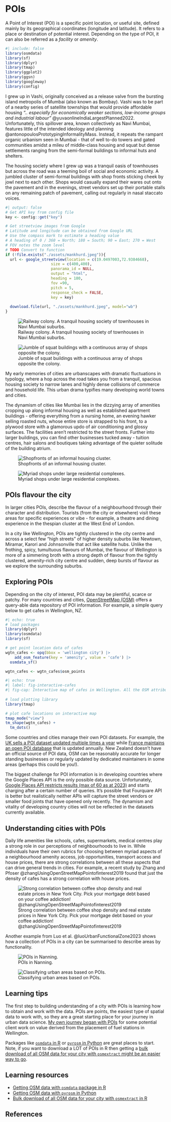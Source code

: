
# POIs

::: {.callout-note}
A Point of Interest (POI) is a specific point location, or useful site, defined mainly by its geographical coordinates (longitude and latitude). It refers to a place or destination of potential interest. Depending on the type of POI, it can also be referred as a _facility_ or _amenity_. 
:::

```r
#| include: false
library(osmdata)
library(sf)
library(dplyr)
library(tmap)
library(ggplot2)
library(ggsn)
library(googleway)
library(config)
```

I grew up in Vashi, originally conceived as a release valve from the bursting island metropolis of Mumbai (also known as Bombay). Vashi was to be part of a nearby series of satellite townships that would provide affordable housing _".. especially for economically weaker sections, low-income groups and industrial labour"_ @yuvaonlineIndiaLargestPlanned2022. Unfortunately, this spillover area, known collectively as Navi Mumbai, features little of the intended ideology and planning @antonopoulosPrototypingInformalityMass. Instead, it repeats the rampant organic urbanism seen in Mumbai - that of well to-do towers and gated communities amidst a mileu of middle-class housing and squat but dense settlements ranging from the semi-formal buildings to informal huts and shelters.   

<!-- Connection of well-todo and poor with the above paragraph -->
The housing society where I grew up was a tranquil oasis of townhouses but across the road was a teeming boil of social and economic activity. A jumbled cluster of semi-formal buildings with shop fronts sticking cheek by jowl next to each other. Shops would casually expand their wares out onto the pavement and in the evenings, street vendors set up their portable stalls on any remaining patch of pavement, calling out regularly in nasal staccato voices. 

```r
#| output: false
# Get API key from config file
key <- config::get("key")

# Get streetview images from Google
# Latitude and longitude can be obtained from Google URL
# Use the compass mark to estimate a heading value
# A heading of 0 / 360 = North; 180 = South; 90 = East; 270 = West
# FOV notes the zoom level
# TODO Convert to function
if (!file.exists("./assets/mankhurd.jpeg")){
  url <- google_streetview(location = c(19.0497003,72.9384668),
                    size = c(400,400),
                    panorama_id = NULL,
                    output = "html",
                    heading = 180,
                    fov =90,
                    pitch = 5,
                    response_check = FALSE,
                    key = key)
  
  download.file(url, "./assets/mankhurd.jpeg", model="wb")  
}
```
::: {layout-ncol=2}

![Railway colony. A tranquil housing society of townhouses in Navi Mumbai suburbs.](./assets/railway-colony.jpeg)

![Jumble of squat buildings with a continuous array of shops opposite the colony.](./assets/railway-colony-opp-2.jpeg)

:::

My early memories of cities are urbanscapes with dramatic fluctuations in typology, where a hop across the road takes you from a tranquil, spacious housing society to narrow lanes and highly dense collisions of commerce and household life. This urban drama typifies many developing world towns and cities. 

The dynamism of cities like Mumbai lies in the dizzying array of amenities cropping up along informal housing as well as established apartment buildings - offering everything from a nursing home, an evening hawker selling roasted nuts, whose entire store is strapped to his front, to a plywood store with a glamorous updo of air conditioning and glossy surfaces. The facilities aren't restricted to the street fronts. Further into larger buildings, you can find other businesses tucked away - tuition centres, hair salons and boutiques taking advantage of the quieter solitude of the building atrium. 

::: {layout-ncol=2}

![Shopfronts of an informal housing cluster.](./assets/railway-colony-opp.jpeg)

![Myriad shops under large residential complexes.](./assets/sector-17.jpeg)
:::

## POIs flavour the city
In larger cities POIs, describe the flavour of a neighbourhood through their character and distribution. Tourists (from the city or elsewhere) visit these areas for specific experiences or vibe - for example, a theatre and dining experience in the thespian cluster at the West End of London. 

In a city like Wellington, POIs are tightly clustered in the city centre and across a select few "high streets" of higher density suburbs like Newtown, Miramar, Karori and Johnsonville that act like satellite hubs. Unlike the frothing, spicy, tumultuous flavours of Mumbai, the flavour of Wellington is more of a simmering broth with a strong depth of flavour from the tightly clustered, amenity-rich city centre and sudden, deep bursts of flavour as we explore the surrounding suburbs. 

## Exploring POIs
Depending on the city of interest, POI data may be plentiful, scarce or patchy. For many countries and cities, [OpenStreetMap (OSM)](https://www.openstreetmap.org/#map=20/-41.28925/174.76265&layers=H) offers a query-able data repository of POI information. For example, a simple query below to get cafes in Wellington, NZ. 

```r
#| echo: true
# load packages
library(dplyr)
library(osmdata)
library(sf)

# get point location data of cafes
wgtn_cafes <- opq(bbox = 'wellington city') |> 
    add_osm_feature(key = 'amenity', value = 'cafe') |> 
  osmdata_sf()

wgtn_cafes <- wgtn_cafes$osm_points
```

```r
#| echo: true
#| label: fig-interactive-cafes
#| fig-cap: Interactive map of cafes in Wellington. All the OSM attributes associated with cafes can be accessed by hovering and clicking on a given cafe location. Note, almost all of attributes are generally not filled in. 
 
# load plotting library
library(tmap)

# plot cafe locations on interactive map
tmap_mode("view")
tm_shape(wgtn_cafes) + 
  tm_dots()
```


Some countries and cities manage their own POI datasets. For example, the [UK sells a POI dataset updated multiple times a year](https://www.data.gov.uk/dataset/215b3b26-9332-4091-9fa9-26aa66d30b87/points-of-interest) while [France maintains an open POI database](https://www.data.gouv.fr/fr/datasets/base-sirene-des-entreprises-et-de-leurs-etablissements-siren-siret/) that is updated annually. New Zealand doesn't have an official source of POI data, OSM can be reasonably accurate for longer standing businesses or regularly updated by dedicated maintainers in some areas (perhaps this could be you!). 

The biggest challenge for POI information is in developing countries where the Google Places API is the only possible data source. Unfortunately, [Google Places API restricts results (max of 60 as at 2023)](https://github.com/eduardotaveiga/Google-Maps-Nearby-Places) and starts charging after a certain number of queries. It's possible that Fourquare API is better but realistically neither APIs will capture the street vendors or smaller food joints that have opened only recently. The dynamism and vitality of developing country cities will not be reflected in the datasets currently available. 


## Understanding cities with POIs
Daily life amenities like schools, cafes, supermarkets, medical centres play a strong role in our perceptions of neighbourhoods to live in. While individuals have their own rubrics for choosing between myriad aspects of a neighbourhood amenity access, job opportunities, transport access and house prices, there are strong correlations between all these aspects that can drive general trends in cities. For example, a recent study by Zhang and Pfoser @zhangUsingOpenStreetMapPointofinterest2019 found that just the density of cafes has a strong correlation with house prices. 

![Strong correlation between coffee shop density and real estate prices in New York City. Pick your mortgage debt based on your coffee addiction! @zhangUsingOpenStreetMapPointofinterest2019](./assets/pois-coffee-shops-real-estate-prices.png)

Another example from Luo et al. @luoUrbanFunctionalZone2023 shows how a collection of POIs in a city can be summarised to describe areas by functionality. 

::: {layout-ncol=2}

![POIs in Nanning.](./assets/pois-nanning.png)

![Classifying urban areas based on POIs.](./assets/area-classification-nanning.png)

:::


## Learning tips
The first step to building understanding of a city with POIs is learning how to obtain and work with the data. POIs are points, the easiest type of spatial data to work with, so they are a great starting place for your journey in urban data science. [My own journey began with POIs](https://shriv-portfolio.netlify.app/post/fuel-station-1/) for some potential client work on value derived from the placement of fuel stations in Wellington. 

Packages like [`osmdata` in R](https://cran.r-project.org/web/packages/osmdata/vignettes/osmdata.html) or [`pyrosm` in Python](https://pyrosm.readthedocs.io/en/latest/basics.html#read-points-of-interest) are great places to start. Note, if you want to download a LOT of POIs in R then getting a [bulk download of all OSM data for your city with `osmextract` might be an easier way to go](https://cran.r-project.org/web/packages/osmextract/vignettes/osmextract.html). 


## Learning resources
- [Getting OSM data with `osmdata` package in R](https://cran.r-project.org/web/packages/osmdata/vignettes/osmdata.html)
- [Getting OSM data with `pyrosm` in Python](https://pyrosm.readthedocs.io/en/latest/basics.html#read-points-of-interest)
-  [Bulk download of all OSM data for your city with `osmextract` in R](https://cran.r-project.org/web/packages/osmextract/vignettes/osmextract.html)

## References